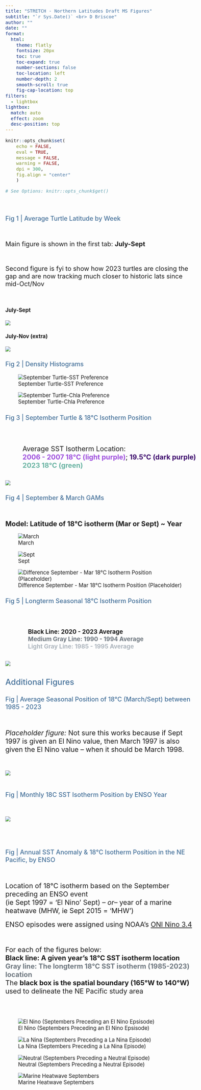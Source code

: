 ```yaml
---
title: "STRETCH - Northern Latitudes Draft MS Figures"
subtitle: "`r Sys.Date()` <br> D Briscoe"
author: ""
date: ""
format:
  html:
    theme: flatly
    fontsize: 20px
    toc: true
    toc-expand: true	
    number-sections: false
    toc-location: left
    number-depth: 2
    smooth-scroll: true
    fig-cap-location: top
filters:
  - lightbox
lightbox: 
  match: auto
  effect: zoom
  desc-position: top
---
```



```{=html}
<style>
.main-container {
    max-width: 1600px !important;
    margin-left: 0;
    margin-right: 1;
}

#quarto-document-content {
  width: 950px;
}

</style>

<style type="text/css">
  body{
  font-size: 12.5pt;
}

h1, .title, .subtitle {
    <!-- font-family: Arial, sans-serif; -->
    <!-- font-weight: 700; -->
    color: black;
}

h2, h3 {
  color: #447099;
  font-weight: 500;
}
</style>

```

```r
knitr::opts_chunk$set(
    echo = FALSE,
    eval = TRUE,
    message = FALSE,
    warning = FALSE,
    dpi = 300,
    fig.align = "center"
    )

# See Options: knitr::opts_chunk$get()
```


<br>


### Fig 1 \| Average Turtle Latitude by Week

<br>

[Main figure is shown in the first tab: **July-Sept**]{style="font-size: 15pt"} 

<br>

[Second figure is fyi to show how 2023 turtles are closing the gap and are now tracking much closer to historic lats since mid-Oct/Nov]{style="font-size: 15pt"}

<br>

::: {.panel-tabset}
#### July-Sept
![](images/draft_fig1_plot_avg_turtle_lats_by_week_july_sept.png)

#### July-Nov (extra)
![](images/draft_fig1_plot_avg_turtle_lats_by_week_july_nov.png)
:::



### Fig 2 \| Density Histograms

<span style="font-size:14pt">
<!-- September Turtle-Env Preference: -->
</span>

![September Turtle-SST Preference](images/draft_fig2_p_density_hist_cc_sst_2006_2007_2023.png)

![September Turtle-Chla Preference](images/draft_fig2b_p_density_hist_cc_chl_2006_2007_2023.png)


### Fig 3 \| September Turtle & 18°C Isotherm Position

<br>

::: columns
::: {.column width="5%"}
[text]{style="color:transparent"}
:::

::: {.column width="95%"}
<span style="font-size:16pt">
Average SST Isotherm Location:<br>
[**2006 - 2007 18°C (light purple)**]{style="color:#9D4EDD"};  [**19.5°C (dark purple)**]{style="color:#3C096C"} <br>
[**2023 18°C (green)**]{style="color:#69b3a2"}
</span>
:::
:::

![](images/draft_fig3_plot_avg_cc_and_18C_195C_isotherms_sept_by_enso.png)



### Fig 4 \| September & March GAMs

<br>

[**Model: Latitude of 18°C isotherm (Mar or Sept) \~ Year**]{style="font-size: 16pt"}


![March](images/gam_partial_plot_Mar_18C.png)

![Sept](images/gam_partial_plot_Sept_18C.png)

![Difference September - Mar 18°C Isotherm Position (Placeholder)](images/draft_fig4x_plot_mean_18deg_lat_by_year_diff_sept_mar_lm.png)


### Fig 5 \| Longterm Seasonal 18°C Isotherm Position

<br>

::: columns
::: {.column width="8%"}
[text]{style="color:transparent"}
:::

::: {.column width="92%"}
<span style="font-size:14pt">
**Black Line: 2020 - 2023 Average** <br>
[**Medium Gray Line: 1990 - 1994 Average**]{style="color:#6C757D"} <br>
[**Light Gray Line: 1985 - 1995 Average**]{style="color:#ADB5BD"} <br>
</span>
:::
:::

![](images/draft_fig5_plot_18C_isotherm_longterm_sept_mar.png)




## Additional Figures 

### Fig | Average Seasonal Position of 18°C (March/Sept) between 1985 - 2023

<br>

[*Placeholder figure: * Not sure this works because if Sept 1997 is given an El Nino value, then March 1997 is also given the El Nino value -- when it should be March 1998.]{style="font-size: 16pt"} 

<br>

![](images/plot_mar_sept_avg_lats_no_turtles_18C_enso_conds.png)
<br>
<br>

### Fig | Monthly 18C SST Isotherm Position by ENSO Year

<br>

![](images/plot_tzcf_enso_yrs.png)

<br>
<br>

### Fig | Annual SST Anomaly & 18°C Isotherm Position in the NE Pacific, by ENSO 

<br>

[Location of 18°C isotherm based on the September preceding an ENSO event <br> (ie Sept 1997 = 'El Nino' Sept)  *-- or-- * year of a marine heatwave (MHW, ie Sept 2015 = 'MHW')]{style="font-size: 16pt"}

<span style="font-size:16pt">
ENSO episodes were assigned using NOAA's
[ONI Nino 3.4 ](https://origin.cpc.ncep.noaa.gov/products/analysis_monitoring/ensostuff/ONI_v5.php)
</span>

<br>

<span style="font-size:16pt">
For each of the figures below: <br>
**Black line: A given year's 18°C SST isotherm location** <br>
[**Gray line: The longterm 18°C SST isotherm (1985-2023) location**]{style="color:#6C757D"} <br>
The **black box is the spatial boundary (165°W to 140°W)** used to delineate the NE Pacific study area
</span>

<br>
<br>


![El Nino (Septembers Preceding an El Nino Epsisode)](images/plot_sept_ssta_yrs_with_sst_18C_pre_el_nino.png)

![La Nina (Septembers Preceding a La Nina Episode)](images/plot_sept_ssta_yrs_with_sst_18C_pre_la_nina.png)

![Neutral (Septembers Preceding a Neutral Episode)](images/plot_sept_ssta_yrs_with_sst_18C_pre_neutral.png)

![Marine Heatwave Septembers](images/plot_sept_ssta_yrs_with_sst_18C_mhw.png)